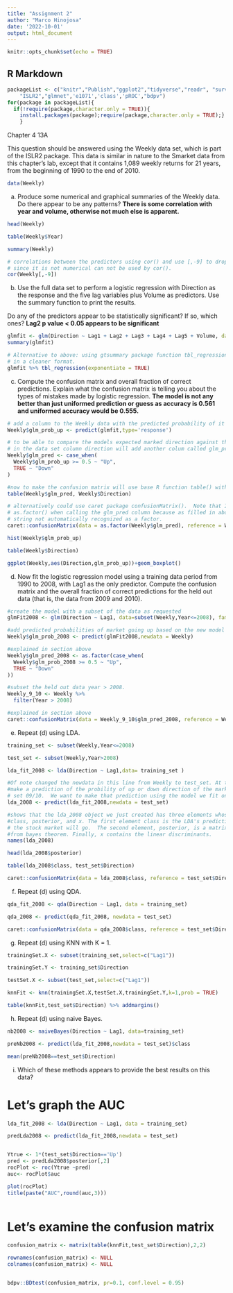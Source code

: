 ```yaml
---
title: "Assignment 2"
author: "Marco Hinojosa"
date: '2022-10-01'
output: html_document
---
```


```r
knitr::opts_chunk$set(echo = TRUE)
```

## R Markdown

```r

packageList <- c("knitr","Publish","ggplot2","tidyverse","readr", "survival","gtsummary","faraway","MASS","leaps","heatmap3",
    "ISLR2","glmnet",'e1071','class','pROC',"bdpv")
for(package in packageList){
  if(!require(package,character.only = TRUE)){
    install.packages(package);require(package,character.only = TRUE);}
    }

```
Chapter 4 
13A 

This question should be answered using the Weekly data set, which is part of the ISLR2 
package. This data is similar in nature to the Smarket data from this chapter’s lab, 
except that it contains 1,089 weekly returns for 21 years, from the beginning of 1990 to 
the end of 2010. 

```r
data(Weekly)
```


(a) Produce some numerical and graphical summaries of the Weekly data. Do there 
appear to be any patterns? 
**There is some correlation with year and volume, otherwise not much else is apparent.** 

```r
head(Weekly)

table(Weekly$Year)

summary(Weekly)

# correlations between the predictors using cor() and use [,-9] to drop the 9th column (direction) 
# since it is not numerical can not be used by cor(). 
cor(Weekly[,-9])


```


(b) Use the full data set to perform a logistic regression with Direction as the response and the five lag variables plus Volume as predictors. Use the summary function to print 
the results. 

Do any of the predictors appear to be statistically significant? If so, which 
ones? 
**Lag2 p value < 0.05 appears to be significant**

```r

glmfit <- glm(Direction ~ Lag1 + Lag2 + Lag3 + Lag4 + Lag5 + Volume, data=Weekly, family = 'binomial')
summary(glmfit) 

# Alternative to above: using gtsummary package function tbl_regression can display some of the summary() results
# in a cleaner format.
glmfit %>% tbl_regression(exponentiate = TRUE)

```


(c) Compute the confusion matrix and overall fraction of correct predictions. Explain what the confusion matrix is telling you about the types of mistakes made by logistic regression. 
**The model is not any better than just uniformed prediction or guess as accuracy is 0.561 and uniformed accuracy would be 0.555.** 

```r
# add a column to the Weekly data with the predicted probability of it stock market going up using the above made model "glmfit". Will call this colum glm_prob_up. The type="response" option tells R to output probabilities of the form P(Y = 1|X), as opposed to other information such as the logit.
Weekly$glm_prob_up <- predict(glmfit,type='response')

# to be able to compare the models expected marked direction against the observed marked direction
# in the data set column direction will add another colum called glm_pred and populate it with either up/down string based upon the probabilities just added above. Will use the case_when() to fill this in with "Up" when the probability is greater thanor equal to 0.5 and otherwise just fill in "Down"
Weekly$glm_pred <- case_when(
  Weekly$glm_prob_up >= 0.5 ~ "Up",
  TRUE ~ "Down"
)

#now to make the confusion matrix will use base R function table() with the two columns of interest our predicted direction in glm_pred and the observed or true direction in Direction. 
table(Weekly$glm_pred, Weekly$Direction)

# alternatively could use caret package confusionMatrix().  Note that I had to add in the
# as.factor() when calling the glm_pred column because as filled in above it was designated a 
# string not automatically recognized as a factor.  
caret::confusionMatrix(data = as.factor(Weekly$glm_pred), reference = Weekly$Direction)

hist(Weekly$glm_prob_up)

table(Weekly$Direction)

ggplot(Weekly,aes(Direction,glm_prob_up))+geom_boxplot()

```


 
(d) Now fit the logistic regression model using a training data period from 1990 to 2008, with Lag1 as the only predictor. Compute the confusion matrix and the overall fraction of  correct predictions for the held out data (that is, the data from 2009 and 2010). 

```r
#create the model with a subset of the data as requested
glmFit2008 <- glm(Direction ~ Lag1, data=subset(Weekly,Year<=2008), family = 'binomial')

#add predicted probabilities of market going up based on the new model above
Weekly$glm_prob_2008 <- predict(glmFit2008,newdata = Weekly)

#explained in section above
Weekly$glm_pred_2008 <- as.factor(case_when(
  Weekly$glm_prob_2008 >= 0.5 ~ "Up",
  TRUE ~ "Down"
))

#subset the held out data year > 2008. 
Weekly_9_10 <- Weekly %>% 
  filter(Year > 2008)

#explained in section above
caret::confusionMatrix(data = Weekly_9_10$glm_pred_2008, reference = Weekly_9_10$Direction)

```



(e) Repeat (d) using LDA. 

```r

training_set <- subset(Weekly,Year<=2008)

test_set <- subset(Weekly,Year>2008)

lda_fit_2008 <- lda(Direction ~ Lag1,data= training_set )

#Of note changed the newdata in this line from Weekly to test_set. At this point we want to 
#make a prediction of the probility of up or down direction of the market in the years in the test
# set 09/10.  We want to make that prediction using the model we fit on the training set. That #model is called lda_fit_2008. It would work just as well if we left newdata=Weekly as originally #written however this creeates predictions for the whole dataset including the training years which #we do not care about for the purpose of this question.  If we do it that way the length of the #test set and the length of the prediction class vector are different and will be a problem for our #table or confusionMatrix functions below. By setting newdata as test_set this is avoided.
lda_2008 <- predict(lda_fit_2008,newdata = test_set)

#shows that the lda_2008 object we just created has three elements whose names are 
#class, posterior, and x. The first element class is the LDA's prediction about the direction 
# the stock market will go.  The second element, posterior, is a matrix whose kth column contains #the posterior probability that the corresponding observation belongs to the kth class, computed 
#from bayes theorem. Finally, x contains the linear discriminants.
names(lda_2008)

head(lda_2008$posterior)

table(lda_2008$class, test_set$Direction)

caret::confusionMatrix(data = lda_2008$class, reference = test_set$Direction)

```



(f) Repeat (d) using QDA. 



```r
qda_fit_2008 <- qda(Direction ~ Lag1, data = training_set)

qda_2008 <- predict(qda_fit_2008, newdata = test_set)

caret::confusionMatrix(data = qda_2008$class, reference = test_set$Direction)
```

(g) Repeat (d) using KNN with K = 1. 

```r

trainingSet.X <- subset(training_set,select=c("Lag1"))

trainingSet.Y <- training_set$Direction

testSet.X <- subset(test_set,select=c("Lag1"))

knnFit <- knn(trainingSet.X,testSet.X,trainingSet.Y,k=1,prob = TRUE)

table(knnFit,test_set$Direction) %>% addmargins()

```



(h) Repeat (d) using naive Bayes. 


```r

nb2008 <- naiveBayes(Direction ~ Lag1, data=training_set)

preNb2008 <- predict(lda_fit_2008,newdata = test_set)$class

mean(preNb2008==test_set$Direction)

```



(i) Which of these methods appears to provide the best results on this data?


# Let's graph the AUC

```r


lda_fit_2008 <- lda(Direction ~ Lag1, data = training_set)

predLda2008 <- predict(lda_fit_2008,newdata = test_set)


Ytrue <- 1*(test_set$Direction=='Up')
pred <- predLda2008$posterior[,2]
rocPlot <- roc(Ytrue ~pred) 
auc<- rocPlot$auc

plot(rocPlot)
title(paste("AUC",round(auc,3)))



```

# Let's examine the confusion matrix

```r

confusion_matrix <- matrix(table(knnFit,test_set$Direction),2,2)

rownames(confusion_matrix) <- NULL
colnames(confusion_matrix) <- NULL


bdpv::BDtest(confusion_matrix, pr=0.1, conf.level = 0.95)
```
